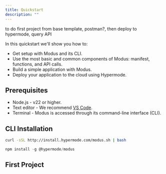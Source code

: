 ```yaml
---
title: Quickstart
description: ""
---
```


<Warning>
  to do first project from base template, postman?, then deploy to hypermode,
  query API
</Warning>

In this quickstart we'll show you how to:

- Get setup with Modus and its CLI.
- Use the most basic and common components of Modus: manifest, functions, and API calls.
- Build a simple application with Modus.
- Deploy your application to the cloud using Hypermode.

## Prerequisites

- Node.js - v22 or higher.
- Text editor - We recommend [VS Code](https://code.visualstudio.com/).
- Terminal - Modus is accessed through its command-line interface (CLI).

## CLI Installation

<CodeGroup>

```bash cURL
curl -sSL http://install.hypermode.com/modus.sh | bash
```

```js npm
npm install -g @hypermode/modus
```

</CodeGroup>

## First Project
